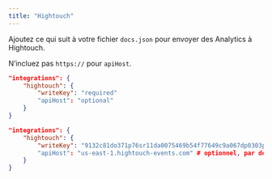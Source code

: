 ```yaml
---
title: "Hightouch"
---
```


Ajoutez ce qui suit à votre fichier `docs.json` pour envoyer des Analytics à Hightouch.

<Info>

  N’incluez pas `https://` pour `apiHost`.

</Info>

<CodeGroup>

```json Options d’Analytics dans docs.json
"integrations": {
    "hightouch": {
        "writeKey": "required"
        "apiHost": "optional"
    }
}
```

```json Exemple
"integrations": {
    "hightouch": {
        "writeKey": "9132c81do371p76sr11da0075469b54f77649c9a067dp0303p56q0q64n072336"
        "apiHost": "us-east-1.hightouch-events.com" # optionnel, par défaut : `us-east-1.hightouch-events.com`
    }
}
```

</CodeGroup>
